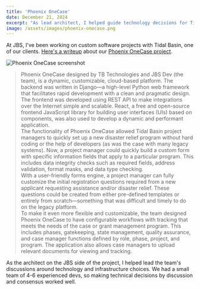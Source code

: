 ```yaml
---
title: 'Phoenix OneCase'
date: December 21, 2024
excerpt: "As lead architect, I helped guide technology decisions for Tidal Basin's Phoenix OneCase platform, a modern disaster relief case management solution."
image: /assets/images/phoenix-onecase.png
---
```


At JBS, I've been working on custom software projects with Tidal Basin, one of our clients. [Here's a writeup](https://www.jbs.dev/resources/resource-center/case-studies/emergency-and-disaster-consulting-firm-expedites-relief-survivors-new-grant-system/) about our [Phoenix OneCase project](https://www.tidalbasingroup.com/education/brochures/phoenix-onecase/).

![Phoenix OneCase screenshot](/assets/images/phoenix-onecase.png)

> Phoenix OneCase designed by TB Technologies and JBS Dev (the team), is a dynamic, customizable, cloud-based platform. The backend was written in Django—a high-level Python web framework that facilitates rapid development with a clean and pragmatic design. The frontend was developed using REST API to make integrations over the Internet simple and scalable. React, a free and open-source frontend JavaScript library for building user interfaces (UIs) based on components, was also used to develop a dynamic and performant application.  
> The functionality of Phoenix OneCase allowed Tidal Basin project managers to quickly set up a new disaster relief program without hard coding or the help of developers (as was the case with many legacy systems). Now, a project manager could quickly build a custom form with specific information fields that apply to a particular program. This includes data integrity checks such as required fields, address validation, format masks, and data type checking.  
> With a user-friendly forms engine, a project manager can fully customize the initial registration questions required from a new applicant requesting assistance and/or disaster relief. These questions could be created from either pre-defined templates or entirely from scratch—something that was difficult and timely to do on the legacy platform.  
> To make it even more flexible and customizable, the team designed Phoenix OneCase to have configurable workflows with tracking that meets the needs of the case or grant management program. This includes phases, gatekeeping, state management, quality assurance, and case manager functions defined by role, phase, project, and program. The application also allows case managers to upload relevant documents for viewing and tracking.

As the architect on the JBS side of the project, I helped lead the team's discussions around technology and infrastructure choices. We had a small team of 4-6 experienced devs, so making technical decisions by discussion and consensus worked well.
